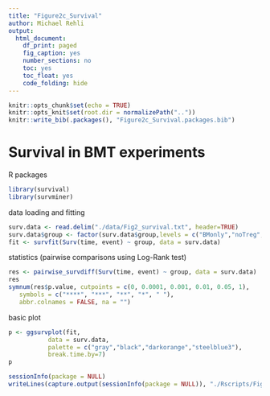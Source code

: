 ```yaml
---
title: "Figure2c_Survival"
author: Michael Rehli
output: 
  html_document:
    df_print: paged
    fig_caption: yes
    number_sections: no
    toc: yes
    toc_float: yes
    code_folding: hide
---
```


```r
knitr::opts_chunk$set(echo = TRUE)
knitr::opts_knit$set(root.dir = normalizePath(".."))
knitr::write_bib(.packages(), "Figure2c_Survival.packages.bib")
```

# Survival in BMT experiments

R packages

```r
library(survival)
library(survminer)
```

data loading and fitting

```r
surv.data <- read.delim("./data/Fig2_survival.txt", header=TRUE)
surv.data$group <- factor(surv.data$group,levels = c("BMonly","noTreg","alloTreg","polyTreg"))
fit <- survfit(Surv(time, event) ~ group, data = surv.data)
```

statistics (pairwise comparisons using Log-Rank test)

```r
res <- pairwise_survdiff(Surv(time, event) ~ group, data = surv.data)
res
symnum(res$p.value, cutpoints = c(0, 0.0001, 0.001, 0.01, 0.05, 1),
   symbols = c("****", "***", "**", "*", " "),
   abbr.colnames = FALSE, na = "")
```

basic plot

```r
p <- ggsurvplot(fit, 
           data = surv.data,
           palette = c("gray","black","darkorange","steelblue3"),
           break.time.by=7)
p
```


```r
sessionInfo(package = NULL)
writeLines(capture.output(sessionInfo(package = NULL)), "./Rscripts/Figure2c_Survival_SessionInfo.txt")
```








